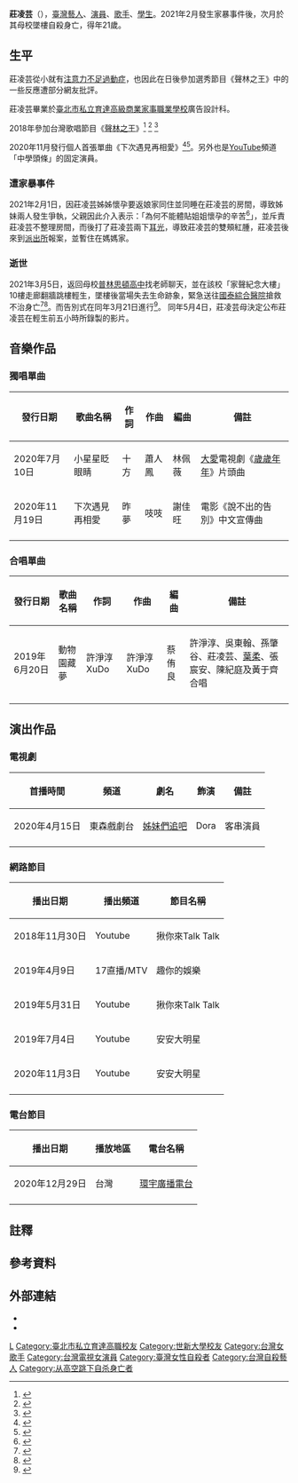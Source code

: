 {{藝人
| 姓名 = 莊凌芸
| 類型 = 藝人
| 圖片 = 檔案:歌手莊凌芸.jpeg
| 圖片尺寸 = 
| 本名 = 
| 綽號 = 莊莊、莊MM
| 羅馬拼音 = Chuang Ling Yun
| 英文名 = 
| 國籍 = {{ROC}}
| 出生日期 = {{Birth_date|1999|10|9}}
| 出生地點 = {{ROC|臺灣省}}[[基隆市|基隆市]]
| 逝世日期 = {{death date and age|2021|3|5|1999|10|9}}
| 逝世地點 = {{ROC|臺北市}}[[大安區_(臺北市)|大安區]][[國泰醫院|國泰醫院]]<ref>https://tw.appledaily.com/entertainment/20210306/OAUID456OJEIPIVEYAXY6AXBAE/</ref>
| 教育程度 = [[臺北市私立普林思頓高級中等學校|臺北市私立育達高級商業家事職業學校]]廣告設計科<br>[[世新大學|世新大學]]圖文傳播暨數位出版學系
| 音樂類型 = [[華語流行音樂|華語流行音樂]]
| 語言 = [[中華民國國語|國語]]、[[英语|英语]]
| 演奏樂器 = [[爵士鼓|爵士鼓]]、[[吉他|吉他]]、[[烏克麗麗|烏克麗麗]]、鋼琴
| 活躍年代 = 2018年－2021年
| 唱片公司 = 
| 經紀公司 = 有聲娛樂（2019年－2021年）
| 網站 = 
| imdb = 
}}
'''莊凌芸'''（{{bd|1999年|10月9日|2021年|3月5日|catIdx=Chuang}}），[[臺灣|臺灣]][[藝人|藝人]]、[[演員|演員]]、[[歌手|歌手]]、[[學生|學生]]。2021年2月發生家暴事件後，次月於其母校墜樓自殺身亡，得年21歲。

== 生平 ==
莊凌芸從小就有[[注意力不足過動症|注意力不足過動症]]，也因此在日後參加選秀節目《聲林之王》中的一些反應遭部分網友批評。

莊凌芸畢業於[[臺北市私立普林思頓高級中等學校|臺北市私立育達高級商業家事職業學校]]廣告設計科。

2018年參加台灣歌唱節目《[[聲林之王|聲林之王]]》<ref>{{cite news |author1=林彥君|title=呂學翰莊凌芸狂冒「粉紅泡泡」　卻在最後一刻讓人幻滅|url= https://star.ettoday.net/news/1331348#ixzz6jaC3MymY|accessdate=2021-01-15|work=ETtoday新聞雲|date=2018-12-14}}</ref>
<ref>{{cite news |author1=林奕如|title=《聲林》莊凌芸被診斷過動：爸說我有超能力，是特別的小孩|url= https://star.ettoday.net/news/1268320#ixzz6jaBiNKjV|accessdate=2021-01-15|work=ETtoday新聞雲|date=2018-10-30}}</ref>
<ref>{{cite video|url=https://www.youtube.com/watch?v=C_QYYgQDLMw&ab_channel=ETtoday%E6%98%9F%E5%85%89%E9%9B%B2%2F%E5%AE%98%E6%96%B9%E5%B9%B3%E5%8F|title=《聲林》莊凌芸、呂學翰大秀青春活力《早安晨之美》唱出粉紅泡泡 |publisher=ETtoday星光雲|work=YouTube|accessdate=2021-01-15|date=2018-12-18}}</ref>

2020年11月發行個人首張單曲《下次遇見再相愛》<ref>{{cite news |author1=許逸群|title=《聲林》莊凌芸新歌融化粉絲　「學妹」吱吱為她量身打造|url= https://star.ettoday.net/news/1852678#ixzz6jaAMr43Z |accessdate=2021-01-15|work=ETtoday新聞雲|date=2020-11-12}}</ref><ref>{{cite news |author1=Wow!NEWS|title=聲林女聲莊凌芸獲好萊塢片商青睞 新歌成電影《說不出的告別》中文宣傳曲|url= https://n.yam.com/Article/20201107252554 |accessdate=2021-01-15|work=yam news|date=2020-11-07}}</ref>。另外也是[[YouTube|YouTube]]頻道「中學頭條」的固定演員。

=== 遭家暴事件 ===
2021年2月1日，因莊凌芸姊姊懷孕要返娘家同住並同睡在莊凌芸的房間，導致姊妹兩人發生爭執，父親因此介入表示：「為何不能體貼姐姐懷孕的辛苦<ref>{{Cite news|url=https://www.mirrormedia.mg/story/20210308edi018/|title=「不體貼姊姊懷孕辛苦」　 莊凌芸阿姨：她被爸爸家暴還被姑姑言語霸凌|author=謝文哲|date=2021-03-08|publisher=鏡周刊|accessdate=2021-03-13}}</ref>」，並斥責莊凌芸不整理房間，而後打了莊凌芸兩下[[耳光|耳光]]，導致莊凌芸的雙頰紅腫，莊凌芸後來到[[派出所|派出所]]報案，並暫住在媽媽家。

=== 逝世 ===
2021年3月5日，返回母校[[臺北市私立普林思頓高級中等學校|普林思頓高中]]找老師聊天{{notetag|2020年臺北市私立育達高級商業家事職業學校更名為臺北市私立普林思頓高級中等學校。}}，並在該校「家聲紀念大樓」10樓走廊翻牆跳樓輕生，墜樓後當場失去生命跡象，緊急送往[[國泰綜合醫院|國泰綜合醫院]]搶救不治身亡<ref>{{cite news |author1=|title=學生目睹莊凌芸墜樓 校方啟動輔導機制|url=https://www.cna.com.tw/news/asoc/202103060115.aspx|accessdate=2021-09-02|author=陳怡璇|work=中央通訊社|date=2021-03-06|location=台北}}</ref><ref>{{cite news |title=莊凌芸相驗結果出爐！媽崩潰哭倒　父親看監視器畫面心碎|url=https://www.ettoday.net/news/20210306/1932529.htm|accessdate=2021-03-06|author=邱中岳|work=ETtoday|date=2021-03-06}}</ref>。而告別式在同年3月21日進行<ref>{{cite news |title=莊凌芸3天前祕辦告別式　媽病倒堅持出院親插白花淚別|url=https://tw.appledaily.com/entertainment/20210324/ZZG4CT253VB3ZKNQEMRY6BVMXA/|accessdate=2021-05-01|author=陳薈涵|work=蘋果日報|date=2021-03-24}}</ref>。
同年5月4日，莊凌芸母決定公布莊凌芸在輕生前五小時所錄製的影片。

==音樂作品==
===獨唱單曲===
{|class="wikitable" style="font-size:medium;text-align:center;"
!發行日期||歌曲名稱||作詞||作曲||編曲||備註
|-
|2020年7月10日
|小星星眨眼睛
|十方
|蕭人鳳
|林佩薇  
|[[大愛劇場|大愛]]電視劇《[[歲歲年年|歲歲年年]]》片頭曲 
|-
|2020年11月19日
|下次遇見再相愛
|昨夢
|吱吱
|謝佳旺  
|電影《說不出的告別》中文宣傳曲 
|-
|}

===合唱單曲===
{|class="wikitable" style="font-size:medium;text-align:center;"
!發行日期||歌曲名稱||作詞||作曲||編曲||備註
|-
|2019年6月20日
|動物園藏夢
|許淨淳 XuDo 
|許淨淳 XuDo
| 蔡侑良  
|許淨淳、吳東翰​、孫肇谷、莊凌芸、[[葉柔|葉柔]]、張宸安、陳紀庭及黃于齊合唱 
|-
|}

== 演出作品 ==
===電視劇===
{| class="wikitable" 
!首播時間
!頻道
!劇名
!飾演
!備註
|-
|2020年4月15日
|東森戲劇台
|[[姊妹們追吧|姊妹們追吧]]
|Dora
|客串演員
|-
|}
<!-- 根據[[Wikipedia_talk:歌手和演员专题#整理論點|社群共識]]不應在列表條目以外增添非班底綜藝節目 
===電視節目===
{| class="wikitable" 
!年份
!播出日期
!播出頻道
!節目名稱
!單元
|-
| rowspan="1" |2018
|10月26日-12月18日
|YouTube/ETtoday新聞雲/台視
|[[聲林之王|聲林之王]]
|Ep3-11
|-  
| rowspan="4" |2019
|8月13日
|東森綜合台
|閨蜜愛旅行
|香港 奇妙樂園驚喜不斷
|-  
|8月18日
|東森綜合台
|閨蜜愛旅行
|香港 尋遍道地好好味
|-  
|9月24日
|東森綜合台
|閨蜜愛旅行
|屏東墾丁 國境之南神仙之景
|-  
|10月1日
|東森綜合台
|閨蜜愛旅行
|屏東墾丁 國境之南神仙之景
|-
| rowspan="5" |2020
|10月14日
|中天綜合台
|[[同學來了|同學來了]]
|這些老師長得太過分！我要怎麼專心上課啦？！
|-
|10月23日
|中天綜合台
|[[同學來了|同學來了]]之進擊吧女孩
|EP02 報告學姐！！！今年我大一了
|-  
|11月23日
|三立都會台
|[[型男大主廚|型男大主廚]]
|型男泰美味 PK 主廚日料亭！第二戰開打～
|-
|12月23日
|三立都會台
|[[綜藝大熱門|綜藝大熱門]]
|新妹搶位戰～你選誰！初登場就佳評如潮！？
|-
|12月24日
|中天綜合台
|[[小明星大跟班|小明星大跟班]]
|我的家人比我更適合演藝圈！ 
|-
| rowspan="1" |2021
|1月14日
|中天綜合台
|[[娛樂百分百|娛樂百分百]]
|二年八班開學了 
|-
|}
-->

===網路節目===
{| class="wikitable"
|- 
!播出日期
!播出頻道
!節目名稱
|-
|2018年11月30日
|Youtube
|揪你來Talk Talk
|- 
|2019年4月9日
|17直播/MTV
|趣你的娛樂
|- 
|2019年5月31日
|Youtube
|揪你來Talk Talk
|- 
|2019年7月4日
|Youtube
|安安大明星
|- 
|2020年11月3日
|Youtube
|安安大明星
|- 
|}

===電台節目===
{|class="wikitable"
|-
!播出日期
!播放地區
!電台名稱
|-
|2020年12月29日
|台灣
|[[環宇廣播電台|環宇廣播電台]]
|-
|}

== 註釋 ==
{{notefoot}}

== 參考資料 ==
{{reflist|2}}

== 外部連結 ==
* {{instagram|ling__10.9|莊凌芸}}
* {{YouTube|channel=UC_0v2mTpmNFX2BVt_dpwwFw}}

{{Authority control}}
{{DEFAULTSORT:Zhuang}}
[[Category:莊姓|L]]
[[Category:臺北市私立育達高職校友|Category:臺北市私立育達高職校友]]
[[Category:世新大學校友|Category:世新大學校友]]
[[Category:台灣女歌手|Category:台灣女歌手]]
[[Category:台灣電視女演員|Category:台灣電視女演員]]
[[Category:臺灣女性自殺者|Category:臺灣女性自殺者]]
[[Category:台灣自殺藝人|Category:台灣自殺藝人]]
[[Category:从高空跳下自杀身亡者|Category:从高空跳下自杀身亡者]]
